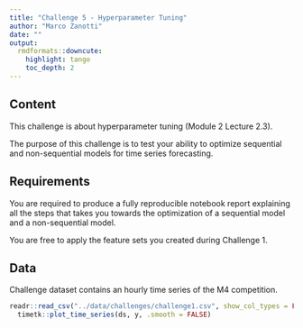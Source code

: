 ```yaml
---
title: "Challenge 5 - Hyperparameter Tuning"
author: "Marco Zanotti"
date: ""
output: 
  rmdformats::downcute:
    highlight: tango
    toc_depth: 2
---
```


## Content

This challenge is about hyperparameter tuning (Module 2 Lecture 2.3).  

The purpose of this challenge is to test your ability to optimize sequential and
non-sequential models for time series forecasting.  



## Requirements

You are required to produce a fully reproducible notebook report explaining 
all the steps that takes you towards the optimization of a sequential model and
a non-sequential model.  

You are free to apply the feature sets you created during Challenge 1.   



## Data

Challenge dataset contains an hourly time series of the M4 competition.

```r
readr::read_csv("../data/challenges/challenge1.csv", show_col_types = FALSE) |> 
  timetk::plot_time_series(ds, y, .smooth = FALSE)
```
